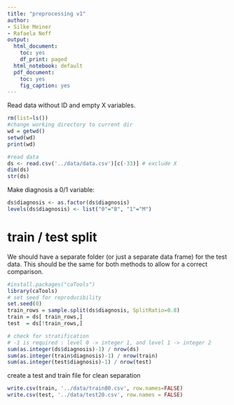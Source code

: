 ```yaml
---
title: "preprocessing v1"
author:
- Silke Meiner
- Rafaela Neff
output:
  html_document:
    toc: yes
    df_print: paged
  html_notebook: default
  pdf_document:
    toc: yes
    fig_caption: yes
---
```

Read data without ID and empty X variables.
```r
rm(list=ls())
#change working directory to current dir
wd = getwd()
setwd(wd)
print(wd)

#read data
ds <- read.csv('../data/data.csv')[c(-33)] # exclude X
dim(ds)
str(ds)
```
Make diagnosis a 0/1 variable:
```r
ds$diagnosis <- as.factor(ds$diagnosis)
levels(ds$diagnosis) <- list("0"="B", "1"="M")
```

# train / test split
We should have a separate folder (or just a separate data frame) for the test data. This should be the same for both methods to allow for a correct comparison.

```r
#install.packages("caTools")
library(caTools)
# set seed for reproducibility
set.seed(0)
train_rows = sample.split(ds$diagnosis, SplitRatio=0.8)
train = ds[ train_rows,]
test  = ds[!train_rows,]

# check for stratification 
# -1 is required : level 0 -> integer 1, and level 1 -> integer 2
sum(as.integer(ds$diagnosis)-1) / nrow(ds)
sum(as.integer(train$diagnosis)-1) / nrow(train)
sum(as.integer(test$diagnosis)-1) / nrow(test)
```
create a test and train file for clean separation
```r
write.csv(train, '../data/train80.csv', row.names=FALSE)
write.csv(test, '../data/test20.csv', row.names = FALSE)
```
